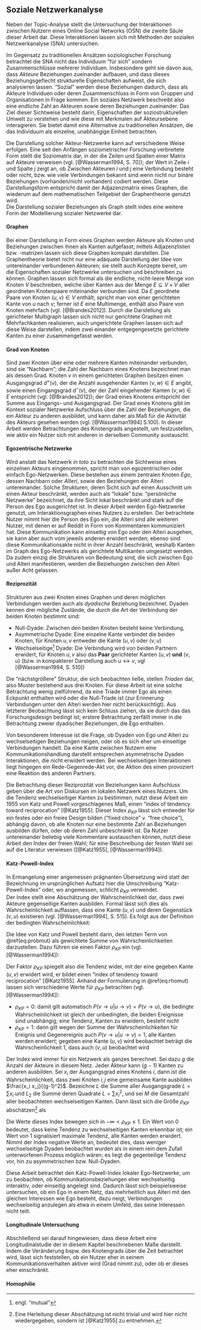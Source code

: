 ## Soziale Netzwerkanalyse {#sna}
Neben der Topic-Analyse stellt die Untersuchung der Interaktionen zwischen Nutzern eines Online Social Networks (OSN) die zweite Säule dieser Arbeit dar.
Diese Interaktionen lassen sich mit Methoden der sozialen Netzwerkanalyse (SNA) untersuchen.

Im Gegensatz zu traditionellen Ansätzen soziologischer Forschung betrachtet die SNA nicht das Individuum "für sich" sondern Zusammenschlüsse mehrerer Individuen.
Insbesondere geht sie davon aus, dass *Akteure* Beziehungen zueinander aufbauen, und dass dieses Beziehungsgeflecht strukturelle Eigenschaften aufweist, die sich analysieren lassen.
"Sozial" werden diese Beziehungen dadurch, dass als Akteure Individuen oder deren Zusammenschluss in Form von Gruppen und Organisationen in Frage kommen.
Ein soziales Netzwerk beschreibt also eine endliche Zahl an Akteuren sowie deren Beziehungen zueinander.
Das Ziel dieser Sichtweise besteht darin, Eigenschaften der soziostrukturellen Umwelt zu verstehen und wie diese mit Merkmalen auf Akteursebene interagieren.
Sie bietet damit eine Alternative zu traditionellen Ansätzen, die das Individuum als einzelne, unabhängige Einheit betrachten.

Die Darstellung solcher Akteur-Netzwerke kann auf verschiedene Weise erfolgen.
Eine seit den Anfängen soziometrischer Forschung verbreitete Form stellt die Soziomatrix dar, in der die Zeilen und Spalten einer Matrix auf Akteure verweisen (vgl. [@Wasserman1994, S. 70]); der Wert in Zeile $i$ und Spalte $j$ zeigt an, ob Zwischen Akteuren $i$ und $j$ eine Verbindung besteht oder nicht, bzw. wie viele Verbindungen bekannt sind wenn nicht nur binäre Beziehungen (vorhanden/nicht vorhanden) codiert werden.
Diese Darstellungsform entspricht damit der Adjazenzmatrix eines Graphen, die wiederum auf dem mathematischen Teilgebiet der Graphentheorie genutzt wird.  
Die Darstellung sozialer Beziehungen als Graph stellt indes eine weitere Form der Modellierung sozialer Netzwerke dar.

#### Graphen
Bei einer Darstellung in Form eines Graphen werden Akteure als Knoten und Beziehungen zwischen ihnen als Kanten aufgefasst; mittels Adjazenzlisten bzw. -matrizen lassen sich diese Graphen kompakt darstellen.
Die Graphentheorie bietet nicht nur eine adäquate Darstellung der Idee von untereinander verbundenen Akteuren; sie stellt auch Konzepte bereit, um die Eigenschaften sozialer Netzwerke untersuchen und beschreiben zu können.
Graphen lassen sich formal als die endliche, nicht-leere Menge von Knoten $V$ beschreiben, welche über Kanten aus der Menge $E \subseteq V \times V$ aller geordneten Knotenpaare miteinander verbunden sind.
Da $E$ geordnete Paare von Knoten $(u,v) \in V$ enthält, spricht man von einer gerichteten Kante von $u$ nach $v$; ferner ist $E$ eine Multimenge, enthält also Paare von Knoten mehrfach (vgl. [@Brandes2012]).
Durch die Darstellung als gerichteter Multigraph lassen sich nicht nur gerichtete Graphen mit Mehrfachkanten realisieren, auch ungerichtete Graphen lassen sich auf diese Weise darstellen, indem zwei einander entgegengesetzte gerichtete Kanten zu einer zusammengefasst werden.

#### Grad von Knoten
Sind zwei Knoten über eine oder mehrere Kanten miteinander verbunden, sind sie "Nachbarn"; die Zahl der Nachbarn eines Knotens bezeichnet man als dessen Grad.
Knoten $v$ in einem gerichteten Graphen besitzen einen Ausgangsgrad $d^{+}(v)$, der die Anzahl ausgehender Kanten $(v,w) \in E$ angibt, sowie einen Eingangsgrad $d^{-}(v)$, der der Zahl eingehender Kanten $(v,w) \in E$ entspricht (vgl. [@Brandes2012]); der Grad eines Knotens entspricht der Summe aus Eingangs- und Ausgangsgrad.
Der Grad eines Knotens gibt im Kontext sozialer Netzwerke Aufschluss über die Zahl der Beziehungen, die ein Akteur zu anderen ausbildet, und kann daher als Maß für die Aktivität des Akteurs gesehen werden (vgl. [@Wasserman1994] S.100).
In dieser Arbeit werden Betrachtungen des Knotengrads angestellt, um festzustellen, wie aktiv ein Nutzer sich mit anderen in derselben Community austauscht.

\todo{Beispielgraph, butterfly oder so}

#### Egozentrische Netzwerke
Wird anstatt das Netzwerk *in toto* zu betrachten die Sichtweise eines einzelnen Akteurs eingenommen, spricht man von egozentrischen oder einfach Ego-Netzwerken.
Diese bestehen aus einem zentralen Knoten *Ego*, dessen Nachbarn oder *Alteri*, sowie den Beziehungen der Alteri untereinander.
Solche Strukturen, deren Sicht sich auf einen Ausschnitt um einen Akteur beschränkt, werden auch als "lokale" bzw. "persönliche Netzwerke" bezeichnet, da ihre Sicht lokal beschränkt und stark auf die Person des Ego ausgerichtet ist.
In dieser Arbeit werden Ego-Netzwerke genutzt, um Interaktionsgraphen eines Nutzers zu erstellen.
Der betrachtete Nutzer nimmt hier die Person des Ego ein, die Alteri sind alle weiteren Nutzer, mit denen er auf Reddit in Form von Kommentaren kommuniziert hat.
Diese Kommunikation kann einseitig von Ego oder den Alteri ausgehen, sie kann aber auch vom jeweils anderen erwidert werden; ebenso sind diese Kommunikationsakte nicht in ihrer Anzahl beschränkt, weshalb Kanten im Graph des Ego-Netzwerks als gerichtete Multikanten umgesetzt werden.
Da zudem einzig die Strukturen von Bedeutung sind, die sich zwischen Ego und Alteri manifestieren, werden die Beziehungen zwischen den Alteri außer Acht gelassen.

#### Reziprozität
Strukturen aus zwei Knoten eines Graphen und deren möglichen Verbindungen werden auch als *dyadische* Beziehung bezeichnet.
Dyaden kennen drei mögliche Zustände, die durch die Art der Verbindung der beiden Knoten bestimmt sind:

* Null-Dyade: Zwischen den beiden Knoten besteht keine Verbindung,
* Asymmetrische Dyade: Eine einzelne Kante verbindet die beiden Knoten, für Knoten $u,v$ entweder die Kante $(u,v)$ oder $(v,u)$ 
* Wechselseitige^[engl. "mutual"] Dyade: Die Verbindung wird von beiden Partnern erwidert, für Knoten $u,v$ also das **Paar** gerichteter Kanten $(u,v)$ **und** $(v,u)$ (bzw. in kompakterer Darstellung auch $u \leftrightarrow v$, vgl [@Wasserman1994, S. 510])

Die "nächstgrößere" Struktur, die sich beobachten ließe, stellen *Triaden* dar, also Muster bestehend aus drei Knoten.
Für diese Arbeit ist eine solche Betrachtung wenig zielführend, da eine Triade immer Ego als einen Eckpunkt enthalten wird oder die Null-Triade ist (zur Erinnerung: Verbindungen unter den Alteri werden hier nicht berücksichtigt).
Aus letzterer Beobachtung lässt sich kein Schluss ziehen, da sie durch das das Forschungsdesign bedingt ist; erstere Betrachtung zerfällt immer in die Betrachtung zweier dyadischer Beziehungen, die Ego enthalten.

Von besonderem Interesse ist die Frage, ob Dyaden von Ego und Alteri zu wechselseitigen Beziehungen neigen, oder ob es sich eher um einseitige Verbindungen handelt.
Da eine Kante zwischen Nutzern eine Kommunikationshandlung darstellt entsprechen asymmetrische Dyaden Interaktionen, die nicht erwidert werden.
Bei wechselseitigen Interaktionen liegt hingegen ein Rede-Gegenrede-Akt vor, die Aktion des einen provoziert eine Reaktion des anderen Partners.

Die Betrachtung dieser Reziprozität von Beziehungen kann Aufschluss geben über die Art von Diskursen im lokalen Netzwerk eines Nutzers.
Um die Tendenz wechselseitiger Kanten zu bestimmen, nutzt diese Arbeit ein 1955 von Katz und Powell vorgeschlagenes Maß, einen "index of tendency toward reciprocation"\ [@Katz1955].
Dieser Index $\rho_{KP}$ lässt sich entweder für ein festes oder ein freies Design bilden ("fixed choice" v. "free choice"), abhängig davon, ob alle Knoten nur eine bestimmte Zahl an Beziehungen ausbilden dürfen, oder ob deren Zahl unbeschränkt ist.
Da Nutzer untereinander beliebig viele Kommentare austauschen können, nutzt diese Arbeit den Index der freien Wahl; für eine Beschreibung der festen Wahl sei auf die Literatur verwiesen ([@Katz1955], [@Wasserman1994]).

#### Katz-Powell-Index
In Ermangelung einer angemessen prägnanten Übersetzung wird statt der Bezeichnung im ursprünglichen Aufsatz hier die Umschreibung "Katz-Powell-Index" oder, wo angemessen, schlicht $\rho_{KP}$ verwendet.  
Der Index stellt eine Abschätzung der Wahrscheinlichkeit dar, dass zwei Akteure gegenseitige Kanten ausbilden.
Formal lässt sich dies als Wahrscheinlichkeit  auffassen, dass eine Kante $(u,v)$ und deren Gegenstück $(v,u)$ existieren (vgl. [@Wasserman1994], S. 515). Es folgt aus der Definition der bedingten Wahrscheinlichkeit:
\begin{equation}
P(u \to v \wedge v \to u) = P(u \to v)P(v \to u|u\to v)
(\#eq:probmut)
\end{equation}

Die Idee von Katz und Powell besteht darin, den letzten Term von \@ref(eq:probmut) als gewichtete Summe von Wahrscheinlichkeiten darzustellen.
Dazu führen sie einen Faktor $\rho_{KP}$ ein (vgl. [@Wasserman1994]):
  
\begin{equation}
P(v \to u|u\to v) = P(v \to u) + \rho_{KP}P(v \nrightarrow u)
(\#eq:rhomut)
\end{equation}

Der Faktor $\rho_{KP}$ spiegelt also die Tendenz wider, mit der eine gegeben Kante $(u,v)$ erwidert wird, er bildet einen "index of tendency toward reciprocation"\ [@Katz1955].
Anhand der Formulierung in \@ref(eq:rhomut) lassen sich verschiedene Werte für $\rho_{KP}$ betrachten (vgl. [@Wasserman1994]):

* $\rho_{KP} = 0$: damit gilt automatisch $P(v \to u|u\to v) = P(v \to u)$, die bedingte Wahrscheinlichkeit ist gleich der unbedingten, die beiden Ereignisse sind unabhängig; eine Tendenz, Kanten zu erwidern, besteht nicht
* $\rho_{KP} = 1$: dann gilt wegen der Summe der Wahrscheinlichkeiten für Ereignis und Gegenereignis auch $P(v \to u|u\to v) = 1$, alle Kanten werden erwidert; gegeben eine Kante $(u,v)$ wird beobachtet beträgt die Wahrscheinlichkeit 1, dass auch $(v,u)$ beobachtet wird

Der Index wird immer für ein Netzwerk als ganzes berechnet.
Sei dazu $g$ die Anzahl der Akteure in diesem Netz.
Jeder Akteur kann $(g - 1)$ Kanten zu anderen ausbilden.
Sei $x_i$ der Ausgangsgrad eines Knotens $i$, dann ist die Wahrscheinlichkeit, dass zwei Knoten $i, j$ eine gemeinsame Kante ausbilden $\frac{x_i x_j}{(g-1)^2}$.
Bezeichne $L$ die Summe aller Ausgangsgrade $L = \sum{x_i}$ und $L_2$ die Summe deren Quadrate $L = \sum{x_i^2}$, und sei $M$ die Gesamtzahl aller beobachteten wechselseitigen Kanten.
Dann lässt sich die Größe $\rho_{KP}$ abschätzen^[Eine Herleitung dieser Abschätzung ist nicht trivial und wird hier nicht wiedergegeben, sondern ist [@Katz1955] zu entnehmen.] als

\begin{equation}
\rho_{KP} = \frac{2(g-1)^2M-L^2+L_2}{L(g-1)^2-L^2+L_2}
(\#eq:rhokp)
\end{equation}

Die Werte dieses Index bewegen sich in $-\infty < \rho_{KP} \leq 1$.
Ein Wert von 0 bedeutet, dass keine Tendenz zu wechselseitigen Kanten erkennbar ist; ein Wert von 1 signalisiert maximale Tendenz, alle Kanten werden erwidert.
Nimmt der Index negative Werte an, bedeutet dies, dass weniger wechselseitige Dyaden beobachtet wurden als in einem rein dem Zufall unterworfenen Prozess möglich wären; es liegt die gegenteilige Tendenz vor, hin zu asymmetrischen bzw. Null-Dyaden.

Diese Arbeit betrachtet den Katz-Powell-Index lokaler Ego-Netzwerke, um zu beobachten, ob Kommunikationsbeziehungen eher wechselseitig interaktiv, oder einseitig angelegt sind.
Dadurch lässt sich beispielsweise untersuchen, ob ein Ego in einem Netz, das mehrheitlich aus Alteri mit den gleichen Interessen wie Ego besteht, dazu neigt, Verbindungen wechselseitig anzulegen als etwa in einem Umfeld, das seine Interessen nicht teilt.

#### Longitudinale Untersuchung

Abschließend sei darauf hingewiesen, dass diese Arbeit eine Longitudinalstudie der in diesem Kapitel beschriebenen Maße darstellt.
Indem die Veränderung bspw. des Knotengrads über die Zeit betrachtet wird, lässt sich feststellen, ob ein Nutzer eher in seinem Kommunikationsverhalten aktiver wird (Grad nimmt zu), oder ob er dieses eher einschränkt.


#### Homophilie

\todo{Braucht man das? Derzeit nicht}

<!--
----------------------

zudem betrachten wir veränderungen struktureller eigenschafte über die zeit hinweg

katz-powell $\rho_{KP}$, to measure the tendency for actors in a group to reciprocate choices mroe freqeuently than would occur simply by chance; dimensionslos, 0 und 1 als benchmarks; 0: keine reziprocitat, 1, alle kanten reziprok); kleienr 0: zu wenige gegenseitige dyaden (mutual dyads), "less than chance tendency toward reciprocation", negative "tendencies away from mutual dyads toward asymmetric and nulls"

fiexed choice, free choice, kommt auf design der datenerhebung an; in usnerem fall keine auskunft von akteur (ego), daher freie wahl

formel (Wf 517)

--------------------

Die soziale Netzwerkanalyse betrachtet Beziehungen zwischen Akteuren 
Beziehungen als Verbindungen zwischen Einheiten sind Bestandteil von Netzwerktheorie
Betrachtungseinheit ist nicht das Individuum, sondern eine Menge von Individuen und deren VErbindung untereinander

"The task is to understand properties of the social (economic or political) structural environment, and how these structural properties influence observerd characteristics and associations among characteristics" (WassermanFaust, S.8)

"auxiliary network studies": network theories and measurements become explanatory factors or variables in understanding individual behavior (WF, S. 9)

betrachtet muster in beziehungen die sich zwischen akteuren ausbilden

Moreno und das Sozogramm als beginn der soziometrie (Moreno 1934)

alternative betrachtugnsweise zum unabhängigen individuum

matheamtische Grundlagen: graphentheorie, wahrscheinlichkeitstheorie, algebren (algebraische modelle)

graphentheorie bietet angemessene darstellung eines sozialen entzwerks sowie konzepte die genutzt werden können, eigenschaften sozialer entzwerke zu untersuchen

neben graph-darstellung auch sociometric notation (sociomatrix, zeilen und spalten sind akteure)

graph, knoten, kanten

kanten gerichtet, ungerichtet

Brandes:
Graph menge an Kanten und Knoten, blabla

soziales netzwerk besteht aus endlicher zahl an akteuren und deren beziehungen zueinander. 

Akteur, endpuntke von beziehungen; individuelle oder kollektive einheiten

graph darstellung entspricht den konzepten von akteuren und deren verbindung und liefert mathematsich begründete und erprobte verfahren, um strukturelle eigenschaften zu messen

one-mode (unimodal) wenn alle akteure gleicher art sind (nutzer eines OSN)

Knotengrad, Eingang, Ausgang

mean degree? 2L/g

egozentrische oder ego-netzwerke, zentraler akteur "ego", "alteri" zu denen er beziehungen pflegt, sowie beziehungen der alteri untereinander

heissen auch "personal network"

dyade, dyadische beziehung, zwei akteure



da egonetz, hauptsächlich untersuchung von dyaden

drei typen von dyaden: mutual (gegenseitig, i->j und j->i)
asymmetrisch, i->j oder j->i
null-dyade, keine verbindung; alteri untereinander

-->